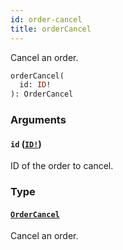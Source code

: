 ```yaml
---
id: order-cancel
title: orderCancel
---
```


Cancel an order.

```graphql
orderCancel(
  id: ID!
): OrderCancel

```

### Arguments

#### `id` ([`ID!`](/api-reference/scalars/id.mdx))

ID of the order to cancel.

### Type

#### [`OrderCancel`](/api-reference/objects/order-cancel.mdx)

Cancel an order.
